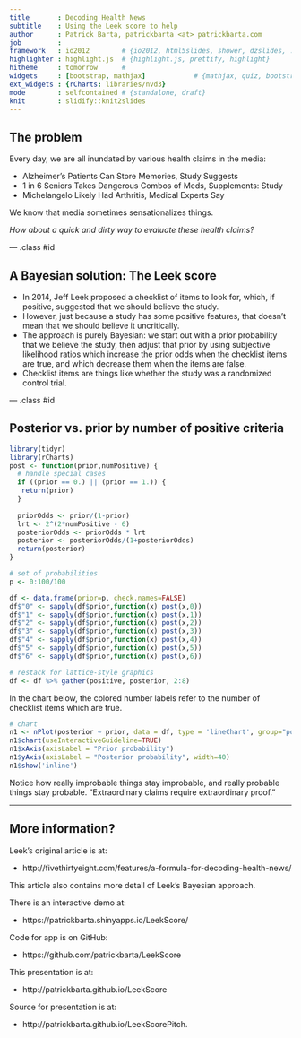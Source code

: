 ```yaml
---
title       : Decoding Health News
subtitle    : Using the Leek score to help
author      : Patrick Barta, patrickbarta <at> patrickbarta.com
job         : 
framework   : io2012        # {io2012, html5slides, shower, dzslides, ...}
highlighter : highlight.js  # {highlight.js, prettify, highlight}
hitheme     : tomorrow      # 
widgets     : [bootstrap, mathjax]            # {mathjax, quiz, bootstrap}
ext_widgets : {rCharts: libraries/nvd3}
mode        : selfcontained # {standalone, draft}
knit        : slidify::knit2slides
---
```


## The problem

Every day, we are all inundated by various health claims in the media:

* Alzheimer's Patients Can Store Memories, Study Suggests
* 1 in 6 Seniors Takes Dangerous Combos of Meds, Supplements: Study
* Michelangelo Likely Had Arthritis, Medical Experts Say

We know that media sometimes sensationalizes things.

*How about a quick and dirty way to evaluate these health claims?*

--- .class #id 

## A Bayesian solution: The Leek score

* In 2014, Jeff Leek proposed a checklist of items to look for, which,
if positive, suggested that we should believe the study.
* However, just because a study has some positive features, that doesn't
mean that we should believe it uncritically.
* The approach is purely Bayesian: we start out with a prior probability
that we believe the study, then adjust that prior by using subjective
likelihood ratios which increase the prior odds when the checklist items are
true, and which decrease them when the items are false.
* Checklist items are things like whether the study was a randomized control trial.

--- .class #id

## Posterior vs. prior by number of positive criteria
```r
library(tidyr)
library(rCharts)
post <- function(prior,numPositive) {
  # handle special cases
  if ((prior == 0.) || (prior == 1.)) {
   return(prior) 
  }
  
  priorOdds <- prior/(1-prior) 
  lrt <- 2^(2*numPositive - 6)
  posteriorOdds <- priorOdds * lrt
  posterior <- posteriorOdds/(1+posteriorOdds)
  return(posterior)
}

# set of probabilities
p <- 0:100/100

df <- data.frame(prior=p, check.names=FALSE)
df$"0" <- sapply(df$prior,function(x) post(x,0))
df$"1" <- sapply(df$prior,function(x) post(x,1))
df$"2" <- sapply(df$prior,function(x) post(x,2))
df$"3" <- sapply(df$prior,function(x) post(x,3))
df$"4" <- sapply(df$prior,function(x) post(x,4))
df$"5" <- sapply(df$prior,function(x) post(x,5))
df$"6" <- sapply(df$prior,function(x) post(x,6))

# restack for lattice-style graphics
df <- df %>% gather(positive, posterior, 2:8)
```

In the chart below, the colored number labels refer to the number of checklist items which are true.

```r
# chart
n1 <- nPlot(posterior ~ prior, data = df, type = 'lineChart', group="positive")
n1$chart(useInteractiveGuideline=TRUE)
n1$xAxis(axisLabel = "Prior probability")
n1$yAxis(axisLabel = "Posterior probability", width=40)
n1$show('inline')
```

Notice how really improbable things stay improbable, and really probable things stay probable. "Extraordinary claims require extraordinary proof."

---

## More information?

Leek's original article is at:

* http://fivethirtyeight.com/features/a-formula-for-decoding-health-news/

This article also contains more detail of Leek's Bayesian approach.

There is an interactive demo at:

* https://patrickbarta.shinyapps.io/LeekScore/

Code for app is on GitHub:

* https://github.com/patrickbarta/LeekScore

This presentation is at:

* http://patrickbarta.github.io/LeekScore

Source for presentation is at:

* http://patrickbarta.github.io/LeekScorePitch.
